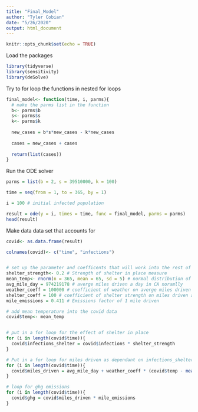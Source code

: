 ```yaml
---
title: "Final_Model"
author: "Tyler Cobian"
date: "5/26/2020"
output: html_document
---
```


```r
knitr::opts_chunk$set(echo = TRUE)
```

Load the packages
```r
library(tidyverse)
library(sensitivity)
library(deSolve)
```

Try to for loop the functions in nested for loops
```r
final_model<- function(time, i, parms){
  # make the parms list in the function
  b<- parms$b
  s<- parms$s
  k<- parms$k
  
  new_cases = b*s*new_cases - k*new_cases
  
  cases = new_cases + cases
  
  return(list(cases))
}

```

Run the ODE solver 
```r
parms = list(b = 2, s = 39510000, k = 100)

time = seq(from = 1, to = 365, by = 1)

i = 100 # initial infected population

result = ode(y = i, times = time, func = final_model, parms = parms)
head(result)

```

Make data data set that accounts for 
```r
covid<- as.data.frame(result)

colnames(covid)<- c("time", "infections")


# set up the parameter and coefficents that will work into the rest of the data
shelter_strength<- 0.2 # Strength of shelter in place measure
mean_temp<- rnorm(n = 365, mean = 65, sd = 5) # normal distribution of temperature
avg_mile_day = 974219178 # averge miles driven a day in CA noramlly
weather_coeff = 100000 # coefficient of weather on averge miles driven a day in CA
shelter_coeff = 100 # coefficient of shelter strength on miles driven a day in CA
mile_emissions = 0.411 # Emissions factor of 1 mile driven 

# add mean temperature into the covid data 
covid$temp<- mean_temp


# put in a for loop for the effect of shelter in place 
for (i in length(covid$time)){
  covid$infections_shelter = covid$infections * shelter_strength
}

# Put in a for loop for miles driven as dependant on infections_shelter and temperature
for (i in length(covid$time)){
  covid$miles_driven = avg_mile_day + weather_coeff * (covid$temp - mean(covid$temp)) - shelter_coeff * (1-shelter_strength)
}

# loop for ghg emissions
for (i in length(covid$time)){
  covid$ghg = covid$miles_driven * mile_emissions
}

```

















